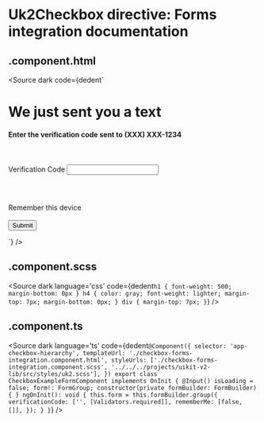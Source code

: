 
# Uk2Checkbox directive: Forms integration documentation

<IntroductionLayout></IntroductionLayout>

## .component.html

<Source
  dark
  code={dedent`
  <h1>
    We just sent you a text
  </h1>
  <h4>
    Enter the verification code sent to (XXX) XXX-1234
  </h4>
  <br>
  <br>
  <form [formGroup]="form">
    <div style="height: 60.5px; width: auto;">
      <mat-form-field appearance="outline" floatLabel="always">
        <mat-label>Verification Code</mat-label>
        <input
          matInput
          [uk2IsLoading]="isLoading"
          uk2Input
          type="text"
          placeholder=""
          id="verificationCode" id="verificationCode" formControlName="verificationCode"
        />
      </mat-form-field>
    </div>
    <br>
    <div class="uk2-checkbox-container">
      <mat-checkbox uk2Checkbox [uk2IsLoading]="isLoading" id="rememberMe" id="rememberMe" formControlName="rememberMe"></mat-checkbox>
      <label>Remember this device</label>
    </div>
    <br>
    <button
      uk2TextButton
      disableRipple
      [uk2ButtonSize]="'large'"
      [uk2IsLoading]="isLoading"
      mat-button
      [disabled]="!form.valid"
      (click)="onSubmit()"
    >
      Submit
    </button>
  </form>
  `}
/>

## .component.scss

<Source
  dark
  language='css'
  code={dedent`
    h1 {
      font-weight: 500;
      margin-bottom: 0px
    }
    h4 {
      color: gray;
      font-weight: lighter;
      margin-top: 7px;
      margin-bottom: 0px;
    }
    div {
      margin-top: 7px;
    }
  `}
/>

## .component.ts

<Source
  dark
  language='ts'
  code={dedent`
    @Component({
      selector: 'app-checkbox-hierarchy',
      templateUrl: './checkbox-forms-integration.component.html',
      styleUrls: ['./checkbox-forms-integration.component.scss', '../../../projects/uikit-v2-lib/src/styles/uk2.scss'],
    })
    export class CheckboxExampleFormComponent implements OnInit {
        @Input() isLoading = false;
        form!: FormGroup;
        constructor(private formBuilder: FormBuilder) { }
        ngOnInit(): void {
          this.form = this.formBuilder.group({
            verificationCode: ['', [Validators.required]],
            rememberMe: [false, []],
          });
        }
      }
  `}
/>
